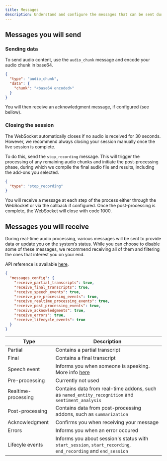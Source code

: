 ```yaml
---
title: Messages
description: Understand and configure the messages that can be sent during a live session.
---
```


## Messages you will send

### Sending data

To send audio content, use the `audio_chunk` message and encode your audio chunk in base64.

```json
{
  "type": "audio_chunk",
  "data": {
    "chunk": "<base64 encoded>"
  }
}
```

You will then receive an acknowledgment message, if configured (see bellow).

### Closing the session

The WebSocket automatically closes if no audio is received for 30 seconds. However, we recommend always closing your session manually once the live session is complete.

To do this, send the `stop_recording` message. This will trigger the processing of any remaining audio chunks and initiate the post-processing phase, during which we compile the final audio file and results, including the add-ons you selected.

```json
{
  "type": "stop_recording"
}
```

You will receive a message at each step of the process either through the WebSocket or via the callback if configured. Once the post-processing is complete, the WebSocket will close with code 1000.


## Messages you will receive

During real-time audio processing, various messages will be sent to provide data or update you on the system’s status. While you can choose to disable some of these messages, we recommend receiving all of them and filtering the ones that interest you on your end.

API reference is available [here](https://docs.gladia.io/api-reference/v2/live/init#body-messages-config).

```json
{
  "messages_config": {
    "receive_partial_transcripts": true,
    "receive_final_transcripts": true,
    "receive_speech_events": true,
    "receive_pre_processing_events": true,
    "receive_realtime_processing_events": true,
    "receive_post_processing_events": true,
    "receive_acknowledgments": true,
    "receive_errors": true,
    "receive_lifecycle_events": true
  }
}
```

| **Type**            | **Description**                                                                                               |
|---------------------|---------------------------------------------------------------------------------------------------------------|
| Partial             | Contains a partial transcript                                                                                 |
| Final               | Contains a final transcript                                                                                   |
| Speech event        | Informs you when someone is speaking. More info [here](/chapters/live-stt/speech-management)                  |
| Pre-processing      | Currently not used                                                                                            |
| Realtime-processing | Contains data from real-time addons, such as `named_entity_recognition` and `sentiment_analysis`              |
| Post-processing     | Contains data from post-processing addons, such as `summarization`                                            |
| Acknowledgment      | Confirms you when receiving your message                                                                      |
| Errors              | Informs you when an error occured                                                                             |
| Lifecyle events     | Informs you about session's status with `start_session`, `start_recording`, `end_recording` and `end_session` |
